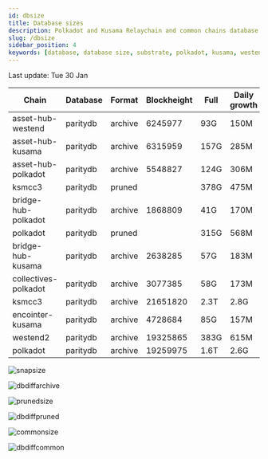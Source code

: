 ```yaml
---
id: dbsize
title: Database sizes
description: Polkadot and Kusama Relaychain and common chains database sizes
slug: /dbsize
sidebar_position: 4
keywords: [database, database size, substrate, polkadot, kusama, westend]
---
```



Last update: Tue 30 Jan

| Chain    | Database   | Format | Blockheight | Full         | Daily growth |
| ------------------------| ----------- | -------- | ------- | ---------- | ----- | 
| asset-hub-westend | paritydb | archive | 6245977 | 93G | 150M |
| asset-hub-kusama | paritydb | archive | 6315959 | 157G | 285M |
| asset-hub-polkadot | paritydb | archive | 5548827 | 124G | 306M |
| ksmcc3 | paritydb | pruned |  | 378G | 475M |
| bridge-hub-polkadot | paritydb | archive | 1868809 | 41G | 170M |
| polkadot | paritydb | pruned |  | 315G | 568M |
| bridge-hub-kusama | paritydb | archive | 2638285 | 57G | 183M |
| collectives-polkadot | paritydb | archive | 3077385 | 58G | 173M |
| ksmcc3 | paritydb | archive | 21651820 | 2.3T | 2.8G |
| encointer-kusama | paritydb | archive | 4728684 | 85G | 157M |
| westend2 | paritydb | archive | 19325865 | 383G | 615M |
| polkadot | paritydb | archive | 19259975 | 1.6T | 2.6G |

![snapsize](/img/archivesize.png)

![dbdiffarchive](/img/dbdiffrelay.png)

![prunedsize](/img/prunedsize.png)

![dbdiffpruned](/img/dbdiffpruned.png)

![commonsize](/img/commonsize.png)

![dbdiffcommon](/img/dbdiffcommon.png)
